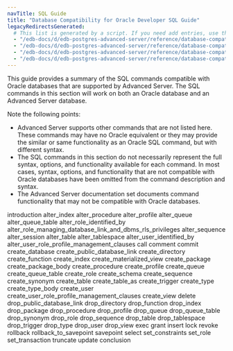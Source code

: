 ```yaml
---
navTitle: SQL Guide
title: "Database Compatibility for Oracle Developer SQL Guide"
legacyRedirectsGenerated:
  # This list is generated by a script. If you need add entries, use the `legacyRedirects` key.
  - "/edb-docs/d/edb-postgres-advanced-server/reference/database-compatibility-for-oracle-developers-sql-guide/13/index.html"
  - "/edb-docs/d/edb-postgres-advanced-server/reference/database-compatibility-for-oracle-developers-sql-guide/13/conclusion.html"
  - "/edb-docs/d/edb-postgres-advanced-server/reference/database-compatibility-for-oracle-developers-sql-guide/13/introduction.html"
  - "/edb-docs/d/edb-postgres-advanced-server/reference/database-compatibility-for-oracle-developers-sql-guide/13/genindex.html"
---
```


This guide provides a summary of the SQL commands compatible with Oracle databases that are supported by Advanced Server. The SQL commands in this section will work on both an Oracle database and an Advanced Server database.

Note the following points:

-   Advanced Server supports other commands that are not listed here. These commands may have no Oracle equivalent or they may provide the similar or same functionality as an Oracle SQL command, but with different syntax.
-   The SQL commands in this section do not necessarily represent the full syntax, options, and functionality available for each command. In most cases, syntax, options, and functionality that are not compatible with Oracle databases have been omitted from the command description and syntax.
-   The Advanced Server documentation set documents command functionality that may not be compatible with Oracle databases.

<div class="toctree" maxdepth="4">

introduction alter_index alter_procedure alter_profile alter_queue alter_queue_table alter_role_identified_by alter_role_managing_database_link_and_dbms_rls_privileges alter_sequence alter_session alter_table alter_tablespace alter_user_identified_by alter_user_role_profile_management_clauses call comment commit create_database create_public_database_link create_directory create_function create_index create_materialized_view create_package create_package_body create_procedure create_profile create_queue create_queue_table create_role create_schema create_sequence create_synonym create_table create_table_as create_trigger create_type create_type_body create_user create_user_role_profile_management_clauses create_view delete drop_public_database_link drop_directory drop_function drop_index drop_package drop_procedure drop_profile drop_queue drop_queue_table drop_synonym drop_role drop_sequence drop_table drop_tablespace drop_trigger drop_type drop_user drop_view exec grant insert lock revoke rollback rollback_to_savepoint savepoint select set_constraints set_role set_transaction truncate update conclusion

</div>
